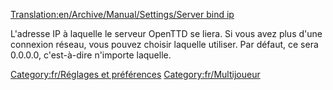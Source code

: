 [[Translation:en/Archive/Manual/Settings/Server bind ip]]


L'adresse IP à laquelle le serveur OpenTTD se liera. Si vous avez plus d'une connexion réseau, vous pouvez choisir laquelle utiliser. Par défaut, ce sera 0.0.0.0, c'est-à-dire n'importe laquelle.

[[Category:fr/Réglages et préférences]]
[[Category:fr/Multijoueur]]

{{fr/Amorce}}
